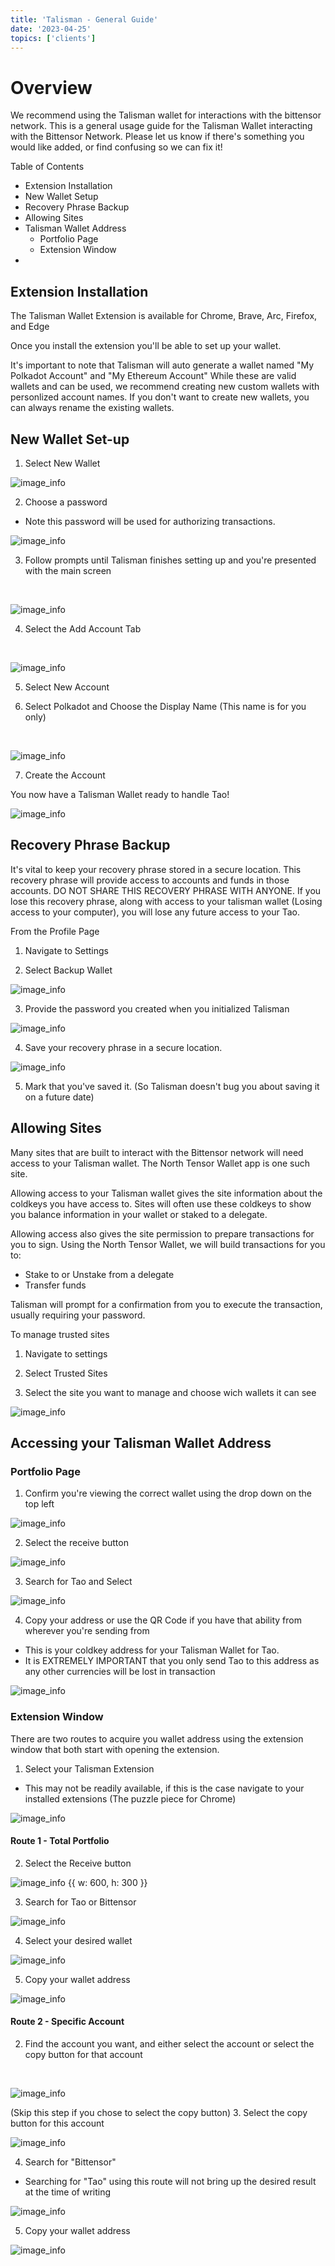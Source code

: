 ```yaml
---
title: 'Talisman - General Guide'
date: '2023-04-25'
topics: ['clients']
---
```


# Overview
We recommend using the Talisman wallet for interactions with the bittensor network. 
This is a general usage guide for the Talisman Wallet interacting with the Bittensor Network. 
Please let us know if there's something you would like added, or find confusing so we can fix it!

Table of Contents
- Extension Installation
- New Wallet Setup
- Recovery Phrase Backup
- Allowing Sites
- Talisman Wallet Address
    - Portfolio Page
    - Extension Window
- 

## Extension Installation

The Talisman Wallet Extension is available for Chrome, Brave, Arc, Firefox, and Edge

Once you install the extension you'll be able to set up your wallet. 

It's important to note that Talisman will auto generate a wallet named "My Polkadot Account" and "My Ethereum Account"
While these are valid wallets and can be used, we recommend creating new custom wallets with personlized account names. 
If you don't want to create new wallets, you can always rename the existing wallets. 

## New Wallet Set-up

1. Select New Wallet
&nbsp;

![image_info](/images/guides/talisman-general/new-wallet-1.png)
&nbsp;

2. Choose a password
- Note this password will be used for authorizing transactions. 
&nbsp;

![image_info](/images/guides/talisman-general/new-wallet-2.png)
&nbsp;

3. Follow prompts until Talisman finishes setting up and you're presented with the main screen

&nbsp;

![image_info](/images/guides/talisman-general/new-wallet-3.png)
&nbsp;

4. Select the Add Account Tab

&nbsp;

![image_info](/images/guides/talisman-general/new-wallet-4.png)
&nbsp;

5. Select New Account

6. Select Polkadot and Choose the Display Name (This name is for you only)

&nbsp;

![image_info](/images/guides/talisman-general/new-wallet-6.png)
&nbsp;

7. Create the Account

You now have a Talisman Wallet ready to handle Tao!
&nbsp;

![image_info](/images/guides/talisman-general/new-wallet-7.png)
&nbsp;

## Recovery Phrase Backup
It's vital to keep your recovery phrase stored in a secure location. 
This recovery phrase will provide access to accounts and funds in those accounts. 
DO NOT SHARE THIS RECOVERY PHRASE WITH ANYONE. 
If you lose this recovery phrase, along with access to your talisman wallet 
(Losing access to your computer), you will lose any future access to your Tao.

From the Profile Page
1. Navigate to Settings

2. Select Backup Wallet
&nbsp;

![image_info](/images/guides/talisman-general/talisman-backup-1.png)
&nbsp;

3. Provide the password you created when you initialized Talisman
&nbsp;

![image_info](/images/guides/talisman-general/talisman-backup-2.png)
&nbsp;

4. Save your recovery phrase in a secure location. 
&nbsp;

![image_info](/images/guides/talisman-general/talisman-backup-3.png)
&nbsp;

5. Mark that you've saved it. (So Talisman doesn't bug you about saving it on a future date)

## Allowing Sites
Many sites that are built to interact with the Bittensor network will need access to your Talisman wallet. 
The North Tensor Wallet app is one such site. 

Allowing access to your Talisman wallet gives the site information about the coldkeys you have access to. 
Sites will often use these coldkeys to show you balance information in your wallet or staked to a delegate. 

Allowing access also gives the site permission to prepare transactions for you to sign. 
Using the North Tensor Wallet, we will build transactions for you to: 
- Stake to or Unstake from a delegate
- Transfer funds

Talisman will prompt for a confirmation from you to execute the transaction, usually requiring your password. 

To manage trusted sites
1. Navigate to settings

2. Select Trusted Sites

3. Select the site you want to manage and choose wich wallets it can see
&nbsp;

![image_info](/images/guides/talisman-general/talisman-trusted-sites-1.png)
&nbsp;

## Accessing your Talisman Wallet Address

### Portfolio Page

1. Confirm you're viewing the correct wallet using the drop down on the top left
&nbsp;

![image_info](/images/guides/talisman-general/talisman-wallet-address-1.png)
&nbsp;

2. Select the receive button
&nbsp;

![image_info](/images/guides/talisman-general/talisman-wallet-address-2.png)
&nbsp;

3. Search for Tao and Select
&nbsp;

![image_info](/images/guides/talisman-general/talisman-wallet-address-3.png)
&nbsp;

4. Copy your address or use the QR Code if you have that ability from wherever you're sending from
- This is your coldkey address for your Talisman Wallet for Tao. 
- It is EXTREMELY IMPORTANT that you only send Tao to this address as any other currencies will be lost in transaction
&nbsp;

![image_info](/images/guides/talisman-general/talisman-wallet-address-4.png)
&nbsp;

### Extension Window

There are two routes to acquire you wallet address using the extension window that both start with opening the extension.

1. Select your Talisman Extension
- This may not be readily available, if this is the case navigate to your installed extensions (The puzzle piece for Chrome)
&nbsp;

![image_info](/images/guides/talisman-general/talisman-wallet-address-extension-1.png)
&nbsp;

#### Route 1 - Total Portfolio

2. Select the Receive button
&nbsp;

![image_info {{ w: 600, h: 300 }}](/images/guides/talisman-general/talisman-wallet-address-extension-2.png)
&nbsp;


3. Search for Tao or Bittensor
&nbsp;

![image_info](/images/guides/talisman-general/talisman-wallet-address-extension-3.png)
&nbsp;

4. Select your desired wallet
&nbsp;

![image_info](/images/guides/talisman-general/talisman-wallet-address-extension-4.png)
&nbsp;

5. Copy your wallet address
&nbsp;

![image_info](/images/guides/talisman-general/talisman-wallet-address-extension-5.png)
&nbsp;

#### Route 2 - Specific Account

2. Find the account you want, and either select the account or select the copy button for that account

&nbsp;

![image_info](/images/guides/talisman-general/talisman-wallet-address-extension-profile-2.png)
&nbsp;

(Skip this step if you chose to select the copy button)
3. Select the copy button for this account
&nbsp;

![image_info](/images/guides/talisman-general/talisman-wallet-address-extension-profile-3.png)
&nbsp;

4. Search for "Bittensor"
- Searching for "Tao" using this route will not bring up the desired result at the time of writing
&nbsp;

![image_info](/images/guides/talisman-general/talisman-wallet-address-extension-profile-4.png)
&nbsp;

5. Copy your wallet address
&nbsp;

![image_info](/images/guides/talisman-general/talisman-wallet-address-extension-profile-5.png)
&nbsp;